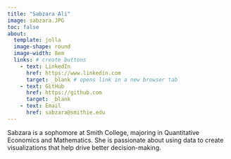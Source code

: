 ```yaml
---
title: "Sabzara Ali" 
image: sabzara.JPG
toc: false 
about: 
  template: jolla 
  image-shape: round
  image-width: 8em
  links: # create buttons
    - text: LinkedIn
      href: https://www.linkedin.com
      target: _blank # opens link in a new browser tab
    - text: GitHub
      href: https://github.com
      target: _blank 
    - text: Email
      href: sabzara@smithie.edu
---
```


Sabzara is a sophomore at Smith College, majoring in Quantitative Economics and Mathematics. She is passionate about using data to create visualizations that help drive better decision-making.
